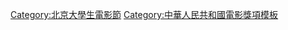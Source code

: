 {{Navbox with columns
|name  = 北京大學生電影節最佳男演員
|title = [[北京大學生電影節|<span style="color:#ffffff;">北京大學生電影節</span>]]最佳男演員
|titlestyle = background: #0F5BC4;color:#ffffff;

|col1 = 1994 [[胡亚捷]] <br /> 2001 [[张国立]] <br /> 2008 [[张涵予]] <br /> 2015 [[秦昊]]
|col2 = 1995 [[牛振华]] <br /> 2002 [[傅彪]] <br /> 2009 [[甄子丹]] <br /> 2016 [[冯小刚]]
|col3 = 1996 [[李仁堂]] <br /> 2003 [[孙红雷]] <br /> 2010 [[黄渤]] <br /> 2017 [[张译]]
|col4 = 1997 [[朱旭 (演员)|朱旭]] <br /> 2004 [[范伟]] <br /> 2011 [[葛优]] <br /> 2018 [[張震 (演員)|張震]]
|col5 = 1998 [[王學圻]] <br /> 2005 [[夏雨 (中国大陆)|夏雨]] <br /> 2012 [[李雪健]] <br /> 2019 [[徐峥]]
|col6 = 1999 [[滕汝骏]] <br /> 2006 [[濮存昕]]  <br /> 2013 [[黄渤]]
|col7 = 2000 [[姜武]] <br /> 2007 [[李易祥]]  <br /> 2014 [[張家輝]]

|below = 
}}<noinclude>
[[Category:北京大學生電影節]]
[[Category:北京大學生電影節最佳男演員得主| ]]
[[Category:中華人民共和國電影獎項模板]]
</noinclude>